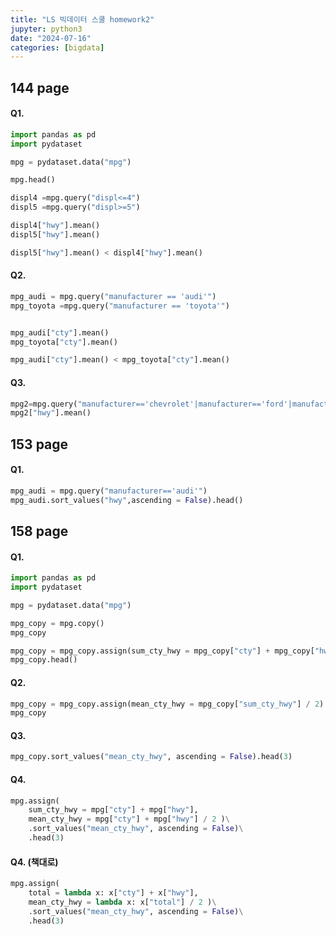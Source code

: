 ```yaml
---
title: "LS 빅데이터 스쿨 homework2"
jupyter: python3
date: "2024-07-16"
categories: [bigdata]
---
```


## 144 page
#### Q1.
```python
import pandas as pd
import pydataset

mpg = pydataset.data("mpg")

mpg.head()

displ4 =mpg.query("displ<=4")
displ5 =mpg.query("displ>=5")

displ4["hwy"].mean()
displ5["hwy"].mean()

displ5["hwy"].mean() < displ4["hwy"].mean()

```

#### Q2.
```python
mpg_audi = mpg.query("manufacturer == 'audi'")
mpg_toyota =mpg.query("manufacturer == 'toyota'")


mpg_audi["cty"].mean()
mpg_toyota["cty"].mean()

mpg_audi["cty"].mean() < mpg_toyota["cty"].mean()

```

#### Q3.
```python
mpg2=mpg.query("manufacturer=='chevrolet'|manufacturer=='ford'|manufacturer=='honda'")
mpg2["hwy"].mean()
```

## 153 page
#### Q1.
```python
mpg_audi = mpg.query("manufacturer=='audi'")
mpg_audi.sort_values("hwy",ascending = False).head()
```

## 158 page
#### Q1.
```python
import pandas as pd
import pydataset

mpg = pydataset.data("mpg")

mpg_copy = mpg.copy()
mpg_copy

mpg_copy = mpg_copy.assign(sum_cty_hwy = mpg_copy["cty"] + mpg_copy["hwy"])
mpg_copy.head()

```

#### Q2.
```python
mpg_copy = mpg_copy.assign(mean_cty_hwy = mpg_copy["sum_cty_hwy"] / 2)
mpg_copy
```

#### Q3.
```python
mpg_copy.sort_values("mean_cty_hwy", ascending = False).head(3)
```

#### Q4.
```python
mpg.assign(
    sum_cty_hwy = mpg["cty"] + mpg["hwy"],
    mean_cty_hwy = mpg["cty"] + mpg["hwy"] / 2 )\
    .sort_values("mean_cty_hwy", ascending = False)\
    .head(3)
```

#### Q4. (책대로)
```python
mpg.assign(
    total = lambda x: x["cty"] + x["hwy"],
    mean_cty_hwy = lambda x: x["total"] / 2 )\
    .sort_values("mean_cty_hwy", ascending = False)\
    .head(3)
```

